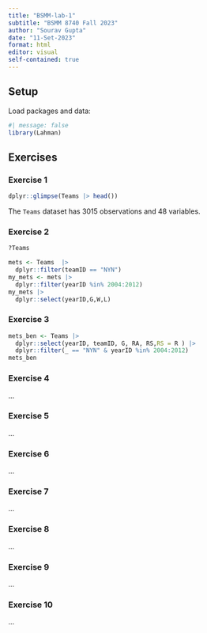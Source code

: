```yaml
---
title: "BSMM-lab-1"
subtitle: "BSMM 8740 Fall 2023"
author: "Sourav Gupta"
date: "11-Set-2023"
format: html
editor: visual
self-contained: true
---
```


## Setup

Load packages and data:

```r
#| message: false
library(Lahman)
```

## Exercises

### Exercise 1

```r
dplyr::glimpse(Teams |> head())
```

The `Teams` dataset has 3015 observations and 48 variables.

### Exercise 2
```r
?Teams
```


```r
mets <- Teams  |> 
  dplyr::filter(teamID == "NYN")
my_mets <- mets |>  
  dplyr::filter(yearID %in% 2004:2012)
my_mets |>  
  dplyr::select(yearID,G,W,L)

```

### Exercise 3

```r
mets_ben <- Teams |>
  dplyr::select(yearID, teamID, G, RA, RS,RS = R ) |>
  dplyr::filter(_ == "NYN" & yearID %in% 2004:2012)
mets_ben
```


### Exercise 4

...

### Exercise 5

...

### Exercise 6

...

### Exercise 7

...

### Exercise 8

...

### Exercise 9

...

### Exercise 10

...
